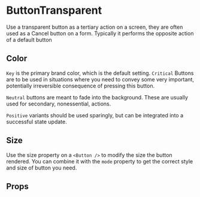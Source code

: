 
<Meta component={ButtonTransparent} title="Docs/ButtonTransparent" />

# ButtonTransparent

Use a transparent button as a tertiary action on a screen, they are often used as a Cancel button on a form. Typically it performs the opposite action of a default button

<Editor code={storyBasic} />

## Color

`Key` is the primary brand color, which is the default setting.
`Critical` Buttons are to be used in situations where you need to convey some very important, potentially irreversible consequence of pressing this button.

<Editor code={storyCritical} />

`Neutral` buttons are meant to fade into the background. These are usually used for secondary, nonessential, actions.

<Editor code={storyNeutral} />

`Positive` variants should be used sparingly, but can be integrated into a successful state update.

<Editor code={storyPositive} />

## Size

Use the size property on a `<Button />` to modify the size the button rendered. You can combine it with the `mode` property to get the correct style and size of button you need.

<Editor code={storyXSmall} />
<Editor code={storySmall} />
<Editor code={storyMedium} />
<Editor code={storyLarge} />

## Props

<ArgsTable of={ButtonTransparent} exclude={excludedProps} />
